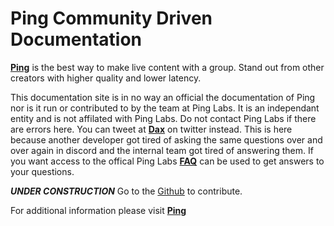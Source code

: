 
# Ping Community Driven Documentation 

[**Ping**](https://ping.t3.gg) is the best way to make live content with a group. Stand out from other creators with higher quality and lower latency.

This documentation site is in no way an official the documentation of Ping nor is it run or contributed to by the team at Ping Labs.  It is an independant entity and is not affilated with Ping Labs.  Do not contact Ping Labs if there are errors here.  You can tweet at [**Dax**](https://www.twitter.com/haydenaylor) on twitter instead. This is here because another developer got tired of asking the same questions over and over again in discord and the internal team got tired of answering them. If you want access to the offical Ping Labs [**FAQ**](https://ping.t3.gg/info/help) can be used to get answers to your questions.

***UNDER CONSTRUCTION*** Go to the [Github](https://github.com/Dax911/ping-t3-docs/tree/main) to contribute. 

For additional information please visit [**Ping**](https://ping.t3.gg)